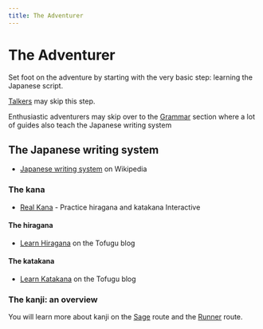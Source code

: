 ```yaml
---
title: The Adventurer
---
```



# The Adventurer


Set foot on the adventure by starting with the very basic step: learning the Japanese script.

[Talkers](/talker) may skip this step.

Enthusiastic adventurers may skip over to the [Grammar](/grammar) section where a lot of guides also teach the Japanese writing system

## The Japanese writing system

- [Japanese writing system](https://en.wikipedia.org/wiki/Japanese_writing_system) on Wikipedia <Tag id="wikipedia" />


### The kana

- [Real Kana](https://realkana.com) - Practice hiragana and katakana <Tag>Interactive</Tag>

#### The hiragana

<Hiragana />

- [Learn Hiragana](https://www.tofugu.com/japanese/learn-hiragana/) on the Tofugu blog

#### The katakana

- [Learn Katakana](https://www.tofugu.com/japanese/learn-katakana/) on the Tofugu blog

### The kanji: an overview

You will learn more about kanji on the [Sage](/sage) route and the [Runner](/runner) route.
